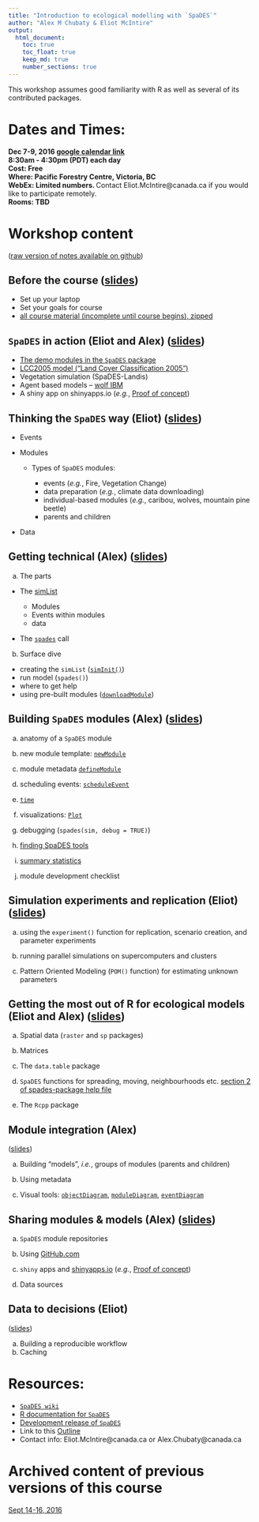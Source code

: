 ```yaml
---
title: "Introduction to ecological modelling with `SpaDES`"
author: "Alex M Chubaty & Eliot McIntire"
output:
  html_document: 
    toc: true
    toc_float: true
    keep_md: true
    number_sections: true
---
```



This workshop assumes good familiarity with R as well as several of its contributed packages.

# Dates and Times:

**Dec 7-9, 2016 [google calendar link](https://calendar.google.com/calendar/event?action=TEMPLATE&tmeid=MzFvcDA5MmI3dDJhMDQxYTE4MzZpZDVuNW8gZWxpb3RtY2ludGlyZUBt&tmsrc=eliotmcintire%40gmail.com) **  
**8:30am - 4:30pm (PDT) each day **  
**Cost: Free **  
**Where: Pacific Forestry Centre, Victoria, BC**  
**WebEx: Limited numbers. **Contact Eliot.McIntire@canada.ca if you would like to participate remotely.  
**Rooms:  TBD **  

# Workshop content 

([raw version of notes available on github](https://github.com/PredictiveEcology/workshops/tree/master/SpaDES_intro))

## Before the course ([slides](http://Rpubs.com/PredictiveEcology/SpaDES-intro-00-prerequisites))

- Set up your laptop
- Set your goals for course
- [all course material (incomplete until course begins), zipped](https://github.com/PredictiveEcology/workshops/raw/master/SpaDES_intro.zip)

## `SpaDES` in action (Eliot and Alex) ([slides](http://Rpubs.com/PredictiveEcology/SpaDES-Intro-01-spades-in-action))

- [The demo modules in the `SpaDES` package](https://github.com/PredictiveEcology/SpaDES/blob/master/inst/sampleModules/SpaDES_sampleModules/SpaDES_sampleModules.Rmd)
- [LCC2005 model ("Land Cover Classification 2005")](http://htmlpreview.github.io/?https://github.com/PredictiveEcology/SpaDES-modules/blob/master/modules/LCC2005/LCC2005.html)
- Vegetation simulation (SpaDES-Landis)
- Agent based models – [wolf IBM](http://htmlpreview.github.io/?https://github.com/PredictiveEcology/SpaDES-modules/blob/master/modules/wolfAlps/wolfAlps.html)
- A shiny app on shinyapps.io (*e.g.*, [Proof of concept](https://spades.shinyapps.io/ForestChange_ProofOfConcept/))

## Thinking the `SpaDES` way (Eliot) ([slides](http://Rpubs.com/PredictiveEcology/SpaDES-Intro-02-thinking-the-spades-way))

- Events

- Modules

  - Types of `SpaDES` modules:

    - events (*e.g.*, Fire, Vegetation Change)
    - data preparation (*e.g.*, climate data downloading)
    - individual-based modules (*e.g.*, caribou, wolves, mountain pine beetle)
    - parents and children

- Data

## Getting technical (Alex) ([slides](http://Rpubs.com/PredictiveEcology/SpaDES-Intro-03-getting-technical))
    
a. The parts
    
  - The [simList](http://www.rdocumentation.org/packages/SpaDES/versions/1.2.0/topics/.simList-class)
    
    - Modules
    - Events within modules
    - data
        
  - The [`spades`](http://www.rdocumentation.org/packages/SpaDES/versions/1.2.0/topics/spades) call

    
b. Surface dive
    
  - creating the `simList` ([`simInit()`](http://www.rdocumentation.org/packages/SpaDES/versions/1.2.0/topics/simInit))
  - run model (`spades()`)
  - where to get help
  - using pre-built modules ([`downloadModule`]((http://www.rdocumentation.org/packages/SpaDES/versions/1.2.0/topics/downloadModule)))
        

## Building `SpaDES` modules (Alex) ([slides](http://Rpubs.com/PredictiveEcology/SpaDES-Intro-04-modules))
    
a. anatomy of a `SpaDES` module
    
b. new module template: [`newModule`](http://www.rdocumentation.org/packages/SpaDES/versions/1.2.0/topics/newModule)
    
c. module metadata [`defineModule`](http://www.rdocumentation.org/packages/SpaDES/versions/1.2.0/topics/defineModule)
    
d. scheduling events: [`scheduleEvent`](http://www.rdocumentation.org/packages/SpaDES/versions/1.2.0/topics/scheduleEvent)
    
e. [`time`](http://www.rdocumentation.org/packages/SpaDES/versions/1.2.0/topics/time)
    
f. visualizations: [`Plot`](http://www.rdocumentation.org/packages/SpaDES/versions/1.2.0/topics/Plot)
    
g. debugging (`spades(sim, debug = TRUE)`)
    
h. [finding SpaDES tools](http://www.rdocumentation.org/packages/SpaDES/versions/1.2.0/topics/spades-package)
    
i. [summary statistics](https://github.com/PredictiveEcology/SpaDES/wiki/Summary-statistics-in-simulations)
    
j. module development checklist

## Simulation experiments and replication (Eliot) ([slides](http://Rpubs.com/PredictiveEcology/SpaDES-Intro-05-simulation-experiments-replication))
    
a. using the `experiment()` function for replication, scenario creation, and parameter experiments
    
b. running parallel simulations on supercomputers and clusters
    
c. Pattern Oriented Modeling (`POM()` function) for estimating unknown parameters

## Getting the most out of R for ecological models (Eliot and Alex) ([slides](http://Rpubs.com/PredictiveEcology/SpaDES-Intro-06-getting-most-out-of-r))

    
a. Spatial data (`raster` and `sp` packages)
    
b. Matrices
    
c. The `data.table` package
    
d. `SpaDES` functions for spreading, moving, neighbourhoods etc. [section 2 of spades-package help file](http://www.rdocumentation.org/packages/SpaDES/versions/1.2.0/topics/spades-package)
    
e. The `Rcpp` package
    
## Module integration (Alex)
([slides](http://Rpubs.com/PredictiveEcology/SpaDES-Intro-07-module-integration))
    
a. Building "models", *i.e.*, groups of modules (parents and children)
    
b. Using metadata
    
c. Visual tools: [`objectDiagram`](http://www.rdocumentation.org/packages/SpaDES/versions/1.2.0/topics/objectDiagram), [`moduleDiagram`](http://www.rdocumentation.org/packages/SpaDES/versions/1.2.0/topics/moduleDiagram), [`eventDiagram`](http://www.rdocumentation.org/packages/SpaDES/versions/1.2.0/topics/eventDiagram)

## Sharing modules & models (Alex) ([slides](http://Rpubs.com/PredictiveEcology/SpaDES-Intro-08-sharing-modules))
    
a. `SpaDES` module repositories
    
b. Using [GitHub.com](https://github.com)
    
c. `shiny` apps and [shinyapps.io](http://www.shinyapps.io/) (*e.g.*, [Proof of concept](https://spades.shinyapps.io/ForestChange_ProofOfConcept/))
    
d. Data sources

## Data to decisions (Eliot)
([slides](http://Rpubs.com/PredictiveEcology/SpaDES-Intro-09-workflow))

a. Building a reproducible workflow
b. Caching

# Resources:

- [`SpaDES wiki`](https://github.com/PredictiveEcology/SpaDES/wiki)
- [R documentation for `SpaDES`](http://www.rdocumentation.org/packages/SpaDES/versions/1.2.0)
- [Development release of `SpaDES`](https://github.com/PredictiveEcology/SpaDES/tree/development)
- Link to this [Outline](http://Rpubs.com/PredictiveEcology/SpaDES-Intro-Outline)
- Contact info: Eliot.McIntire@canada.ca or Alex.Chubaty@canada.ca


# Archived content of previous versions of this course

[Sept 14-16, 2016](http://rpubs.com/PredictiveEcology/Archives-Sept16-Outline)

